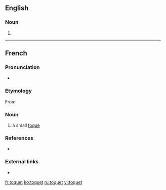 ==English==

===Noun===
{{en-noun}}

# {{alternative form of|toque|lang=en}} <!--in which sense?-->

{{Webster 1913}}

----

==French==

=== Pronunciation ===
* {{fr-IPA}}

===Etymology===
From {{suffix|fr|toque|et}}

===Noun===
{{fr-noun|m}}

# a small [[toque]]

===References===
* {{R:NPLarousse}}

===External links===
* {{R:TLFi}}

[[fr:toquet]]
[[ko:toquet]]
[[ru:toquet]]
[[vi:toquet]]